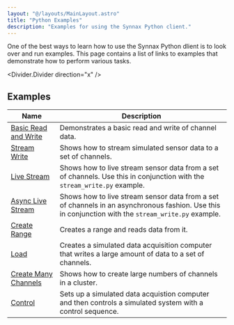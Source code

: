 ```yaml
---
layout: "@/layouts/MainLayout.astro"
title: "Python Examples"
description: "Examples for using the Synnax Python client."
---
```


One of the best ways to learn how to use the Synnax Python dlient is to look over and run
examples. This page contains a list of links to examples that demonstrate how to perform 
various tasks.

<Divider.Divider direction="x" />

## Examples

| Name | Description |
|------|-------------|
| [Basic Read and Write](https://github.com/synnaxlabs/synnax/tree/main/client/py/examples/basic_read_write.py) | Demonstrates a basic read and write of channel data. |
| [Stream Write](https://github.com/synnaxlabs/synnax/tree/main/client/py/examples/stream_write.py) | Shows how to stream simulated sensor data to a set of channels. |
| [Live Stream](https://github.com/synnaxlabs/synnax/tree/main/client/py/examples/live_stream.py) | Shows how to live stream sensor data from a set of channels. Use this in conjunction with the `stream_write.py` example. |
| [Async Live Stream](https://github.com/synnaxlabs/synnax/tree/main/client/py/examples/live_stream_async.py) | Shows how to live stream sensor data from a set of channels in an asynchronous fashion. Use this in conjunction with the `stream_write.py` example. |
| [Create Range](https://github.com/synnaxlabs/synnax/tree/main/client/py/examples/create_range.py) | Creates a range and reads data from it. |
| [Load](https://github.com/synnaxlabs/synnax/tree/main/client/py/examples/load.py) | Creates a simulated data acquisition computer that writes a large amount of data to a set of channels. |
| [Create Many Channels](https://github.com/synnaxlabs/synnax/tree/main/client/py/examples/create_many_channels.py) | Shows how to create large numbers of channels in a cluster. |
| [Control](https://github.com/synnaxlabs/synnax/tree/main/client/py/examples/control) | Sets up a simulated data acquistion computer and then controls a simulated system with a control sequence. |


